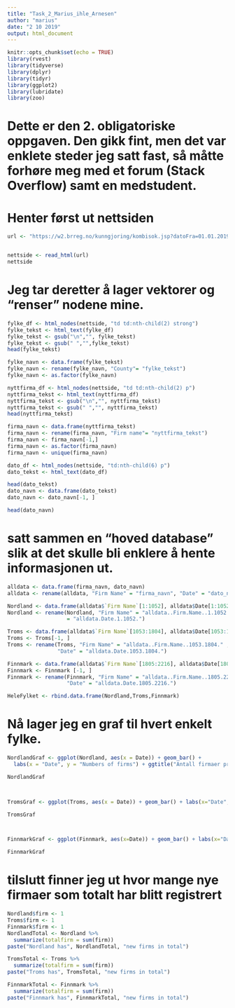 ---
title: "Task_2_Marius_ihle_Arnesen"
author: "marius"
date: "2 10 2019"
output: html_document
---

```{r setup, include=FALSE}
knitr::opts_chunk$set(echo = TRUE)
library(rvest)
library(tidyverse)
library(dplyr)
library(tidyr)
library(ggplot2)
library(lubridate)
library(zoo)
```
# Dette er den 2. obligatoriske oppgaven. Den gikk fint, men det var enklete steder jeg satt fast, så måtte forhøre meg med et forum (Stack Overflow) samt en medstudent. 

# Henter først ut nettsiden
```{r}


url <- "https://w2.brreg.no/kunngjoring/kombisok.jsp?datoFra=01.01.2019&datoTil=25.09.2019&id_region=100&id_fylke=-+-+-&id_niva1=2&id_bransje1=0"


nettside <- read_html(url)
nettside

```


# Jeg tar deretter å lager vektorer og "renser" nodene mine.
```{r}
fylke_df <- html_nodes(nettside, "td td:nth-child(2) strong")
fylke_tekst <- html_text(fylke_df)
fylke_tekst <- gsub("\n","", fylke_tekst)
fylke_tekst <- gsub(" ","",fylke_tekst)
head(fylke_tekst)

fylke_navn <- data.frame(fylke_tekst)
fylke_navn <- rename(fylke_navn, "County"= "fylke_tekst")
fylke_navn <- as.factor(fylke_navn)

nyttfirma_df <- html_nodes(nettside, "td td:nth-child(2) p")
nyttfirma_tekst <- html_text(nyttfirma_df)
nyttfirma_tekst <- gsub("\n","", nyttfirma_tekst)
nyttfirma_tekst <- gsub(" ","", nyttfirma_tekst)
head(nyttfirma_tekst)

firma_navn <- data.frame(nyttfirma_tekst)
firma_navn <- rename(firma_navn, "Firm name"= "nyttfirma_tekst")
firma_navn <- firma_navn[-1,]
firma_navn <- as.factor(firma_navn)
firma_navn <- unique(firma_navn)

dato_df <- html_nodes(nettside, "td:nth-child(6) p")
dato_tekst <- html_text(dato_df)

head(dato_tekst)
dato_navn <- data.frame(dato_tekst)
dato_navn <- dato_navn[-1, ]

head(dato_navn)

```


# satt sammen en "hoved database" slik at det skulle bli enklere å hente informasjonen ut.
```{r}

alldata <- data.frame(firma_navn, dato_navn)
alldata <- rename(alldata, "Firm Name" = "firma_navn", "Date" = "dato_navn")

Nordland <- data.frame(alldata$`Firm Name`[1:1052], alldata$Date[1:1052])
Nordland <- rename(Nordland, "Firm Name" = "alldata..Firm.Name..1.1052.", "Date"
                   = "alldata.Date.1.1052.")

Troms <- data.frame(alldata$`Firm Name`[1053:1804], alldata$Date[1053:1804])
Troms <- Troms[-1, ]
Troms <- rename(Troms, "Firm Name" = "alldata..Firm.Name..1053.1804." ,
                "Date" = "alldata.Date.1053.1804.")

Finnmark <- data.frame(alldata$`Firm Name`[1805:2216], alldata$Date[1805:2216])
Finnmark <- Finnmark [-1, ]
Finnmark <- rename(Finnmark, "Firm Name" = "alldata..Firm.Name..1805.2216." ,
                   "Date" = "alldata.Date.1805.2216.")

HeleFylket <- rbind.data.frame(Nordland,Troms,Finnmark)

```


# Nå lager jeg en graf til hvert enkelt fylke.
```{r}



NordlandGraf <- ggplot(Nordland, aes(x = Date)) + geom_bar() + 
  labs(x = "Date", y = "Numbers of firms") + ggtitle("Antall firmaer pr. maned i Nordlad") + theme(plot.title = element_text(hjust = 0.5))

NordlandGraf



TromsGraf <- ggplot(Troms, aes(x = Date)) + geom_bar() + labs(x="Date", y="Numbers of firms") + ggtitle("antall firmaer pr. maned i Troms") + theme(plot.title = element_text(hjust = 0.5))

TromsGraf



FinnmarkGraf <- ggplot(Finnmark, aes(x=Date)) + geom_bar() + labs(x="Date", y="Numbers of firms") + ggtitle("antall firmaer pr. maned i Finnmark") + theme(plot.title = element_text(hjust = 0.5))

FinnmarkGraf

```

# tilslutt finner jeg ut hvor mange nye firmaer som totalt har blitt registrert
```{r}
Nordland$firm <- 1
Troms$firm <- 1
Finnmark$firm <- 1
NordlandTotal <- Nordland %>%
  summarize(totalfirm = sum(firm))
paste("Nordland has", NordlandTotal, "new firms in total")

TromsTotal <- Troms %>%
  summarize(totalfirm = sum(firm))
paste("Troms has", TromsTotal, "new firms in total")

FinnmarkTotal <- Finnmark %>%
  summarize(totalfirm = sum(firm))
paste("Finnmark has", FinnmarkTotal, "new firms in total")
```

